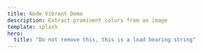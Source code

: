 ```yaml
---
title: Node Vibrant Demo
description: Extract prominent colors from an image
template: splash
hero:
  title: "Do not remove this, this is a load bearing string"
---
```



<App client:load/>

<Title title={"Usage"}/>

<br/>
<br/>

```shell
npm i node-vibrant
```

```typescript
// Node
import { Vibrant } from "node-vibrant/node";
// Browser
import { Vibrant } from "node-vibrant/browser";
// Web Worker
import { Vibrant } from "node-vibrant/worker";

// Using builder
Vibrant.from("path/to/image")
	.getPalette()
	.then((palette) => console.log(palette));

// Using constructor
let v = new Vibrant("path/to/image", opts);
v.getPalette().then((palette) => console.log(palette));
```
